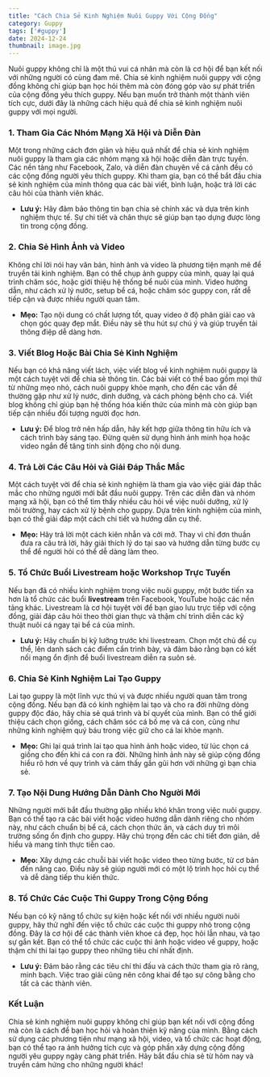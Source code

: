 ```yaml
---
title: "Cách Chia Sẻ Kinh Nghiệm Nuôi Guppy Với Cộng Đồng"
category: Guppy
tags: ['#guppy']
date: 2024-12-24
thumbnail: image.jpg
---
```


Nuôi guppy không chỉ là một thú vui cá nhân mà còn là cơ hội để bạn kết nối với những người có cùng đam mê. Chia sẻ kinh nghiệm nuôi guppy với cộng đồng không chỉ giúp bạn học hỏi thêm mà còn đóng góp vào sự phát triển của cộng đồng yêu thích guppy. Nếu bạn muốn trở thành một thành viên tích cực, dưới đây là những cách hiệu quả để chia sẻ kinh nghiệm nuôi guppy với mọi người.

### 1. **Tham Gia Các Nhóm Mạng Xã Hội và Diễn Đàn**
Một trong những cách đơn giản và hiệu quả nhất để chia sẻ kinh nghiệm nuôi guppy là tham gia các nhóm mạng xã hội hoặc diễn đàn trực tuyến. Các nền tảng như Facebook, Zalo, và diễn đàn chuyên về cá cảnh đều có các cộng đồng người yêu thích guppy. Khi tham gia, bạn có thể bắt đầu chia sẻ kinh nghiệm của mình thông qua các bài viết, bình luận, hoặc trả lời các câu hỏi của thành viên khác.

- **Lưu ý:** Hãy đảm bảo thông tin bạn chia sẻ chính xác và dựa trên kinh nghiệm thực tế. Sự chi tiết và chân thực sẽ giúp bạn tạo dựng được lòng tin trong cộng đồng.

### 2. **Chia Sẻ Hình Ảnh và Video**
Không chỉ lời nói hay văn bản, hình ảnh và video là phương tiện mạnh mẽ để truyền tải kinh nghiệm. Bạn có thể chụp ảnh guppy của mình, quay lại quá trình chăm sóc, hoặc giới thiệu hệ thống bể nuôi của mình. Video hướng dẫn, như cách xử lý nước, setup bể cá, hoặc chăm sóc guppy con, rất dễ tiếp cận và được nhiều người quan tâm.

- **Mẹo:** Tạo nội dung có chất lượng tốt, quay video ở độ phân giải cao và chọn góc quay đẹp mắt. Điều này sẽ thu hút sự chú ý và giúp truyền tải thông điệp dễ dàng hơn.

### 3. **Viết Blog Hoặc Bài Chia Sẻ Kinh Nghiệm**
Nếu bạn có khả năng viết lách, việc viết blog về kinh nghiệm nuôi guppy là một cách tuyệt vời để chia sẻ thông tin. Các bài viết có thể bao gồm mọi thứ từ những mẹo nhỏ, cách nuôi guppy khỏe mạnh, cho đến các vấn đề thường gặp như xử lý nước, dinh dưỡng, và cách phòng bệnh cho cá. Viết blog không chỉ giúp bạn hệ thống hóa kiến thức của mình mà còn giúp bạn tiếp cận nhiều đối tượng người đọc hơn.

- **Lưu ý:** Để blog trở nên hấp dẫn, hãy kết hợp giữa thông tin hữu ích và cách trình bày sáng tạo. Đừng quên sử dụng hình ảnh minh họa hoặc video ngắn để tăng tính sinh động cho nội dung.

### 4. **Trả Lời Các Câu Hỏi và Giải Đáp Thắc Mắc**
Một cách tuyệt vời để chia sẻ kinh nghiệm là tham gia vào việc giải đáp thắc mắc cho những người mới bắt đầu nuôi guppy. Trên các diễn đàn và nhóm mạng xã hội, bạn có thể tìm thấy nhiều câu hỏi về việc nuôi dưỡng, xử lý môi trường, hay cách xử lý bệnh cho guppy. Dựa trên kinh nghiệm của mình, bạn có thể giải đáp một cách chi tiết và hướng dẫn cụ thể.

- **Mẹo:** Hãy trả lời một cách kiên nhẫn và cởi mở. Thay vì chỉ đơn thuần đưa ra câu trả lời, hãy giải thích lý do tại sao và hướng dẫn từng bước cụ thể để người hỏi có thể dễ dàng làm theo.

### 5. **Tổ Chức Buổi Livestream hoặc Workshop Trực Tuyến**
Nếu bạn đã có nhiều kinh nghiệm trong việc nuôi guppy, một bước tiến xa hơn là tổ chức các buổi **livestream** trên Facebook, YouTube hoặc các nền tảng khác. Livestream là cơ hội tuyệt vời để bạn giao lưu trực tiếp với cộng đồng, giải đáp câu hỏi theo thời gian thực và thậm chí trình diễn các kỹ thuật nuôi cá ngay tại bể cá của mình.

- **Lưu ý:** Hãy chuẩn bị kỹ lưỡng trước khi livestream. Chọn một chủ đề cụ thể, lên danh sách các điểm cần trình bày, và đảm bảo rằng bạn có kết nối mạng ổn định để buổi livestream diễn ra suôn sẻ.

### 6. **Chia Sẻ Kinh Nghiệm Lai Tạo Guppy**
Lai tạo guppy là một lĩnh vực thú vị và được nhiều người quan tâm trong cộng đồng. Nếu bạn đã có kinh nghiệm lai tạo và cho ra đời những dòng guppy độc đáo, hãy chia sẻ quá trình và bí quyết của mình. Bạn có thể giới thiệu cách chọn giống, cách chăm sóc cá bố mẹ và cá con, cũng như những kinh nghiệm quý báu trong việc giữ cho cá lai khỏe mạnh.

- **Mẹo:** Ghi lại quá trình lai tạo qua hình ảnh hoặc video, từ lúc chọn cá giống cho đến khi cá con ra đời. Những hình ảnh này sẽ giúp cộng đồng hiểu rõ hơn về quy trình và cảm thấy gần gũi hơn với những gì bạn chia sẻ.

### 7. **Tạo Nội Dung Hướng Dẫn Dành Cho Người Mới**
Những người mới bắt đầu thường gặp nhiều khó khăn trong việc nuôi guppy. Bạn có thể tạo ra các bài viết hoặc video hướng dẫn dành riêng cho nhóm này, như cách chuẩn bị bể cá, cách chọn thức ăn, và cách duy trì môi trường sống ổn định cho guppy. Hãy chú trọng đến các chi tiết đơn giản, dễ hiểu và mang tính thực tiễn cao.

- **Mẹo:** Xây dựng các chuỗi bài viết hoặc video theo từng bước, từ cơ bản đến nâng cao. Điều này sẽ giúp người mới có một lộ trình học hỏi cụ thể và dễ dàng tiếp thu kiến thức.

### 8. **Tổ Chức Các Cuộc Thi Guppy Trong Cộng Đồng**
Nếu bạn có kỹ năng tổ chức sự kiện hoặc kết nối với nhiều người nuôi guppy, hãy thử nghĩ đến việc tổ chức các cuộc thi guppy nhỏ trong cộng đồng. Đây là cơ hội để các thành viên khoe cá đẹp, học hỏi lẫn nhau, và tạo sự gắn kết. Bạn có thể tổ chức các cuộc thi ảnh hoặc video về guppy, hoặc thậm chí thi lai tạo guppy theo những tiêu chí nhất định.

- **Lưu ý:** Đảm bảo rằng các tiêu chí thi đấu và cách thức tham gia rõ ràng, minh bạch. Việc trao giải cũng nên công khai để tạo sự công bằng cho tất cả các thành viên.

### Kết Luận
Chia sẻ kinh nghiệm nuôi guppy không chỉ giúp bạn kết nối với cộng đồng mà còn là cách để bạn học hỏi và hoàn thiện kỹ năng của mình. Bằng cách sử dụng các phương tiện như mạng xã hội, video, và tổ chức các hoạt động, bạn có thể tạo ra ảnh hưởng tích cực và góp phần xây dựng cộng đồng người yêu guppy ngày càng phát triển. Hãy bắt đầu chia sẻ từ hôm nay và truyền cảm hứng cho những người khác!
